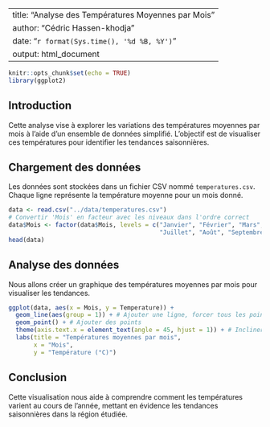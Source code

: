
---
title: "Analyse des Températures Moyennes par Mois"
author: "Cédric Hassen-khodja"
date: "`r format(Sys.time(), '%d %B, %Y')`"
output: html_document
---

```r
knitr::opts_chunk$set(echo = TRUE)
library(ggplot2)
```

## Introduction

Cette analyse vise à explorer les variations des températures moyennes par mois à l'aide d'un ensemble de données simplifié. L'objectif est de visualiser ces températures pour identifier les tendances saisonnières.

## Chargement des données

Les données sont stockées dans un fichier CSV nommé `temperatures.csv`. Chaque ligne représente la température moyenne pour un mois donné.

```r
data <- read.csv("../data/temperatures.csv")
# Convertir 'Mois' en facteur avec les niveaux dans l'ordre correct
data$Mois <- factor(data$Mois, levels = c("Janvier", "Février", "Mars", "Avril", "Mai", "Juin", 
                                          "Juillet", "Août", "Septembre", "Octobre", "Novembre", "Décembre"))
head(data)
```

## Analyse des données

Nous allons créer un graphique des températures moyennes par mois pour visualiser les tendances.

```r
ggplot(data, aes(x = Mois, y = Temperature)) +
  geom_line(aes(group = 1)) + # Ajouter une ligne, forcer tous les points à être considérés comme un seul groupe
  geom_point() + # Ajouter des points
  theme(axis.text.x = element_text(angle = 45, hjust = 1)) + # Incliner les étiquettes des mois
  labs(title = "Températures moyennes par mois",
       x = "Mois",
       y = "Température (°C)")
```

## Conclusion

Cette visualisation nous aide à comprendre comment les températures varient au cours de l'année, mettant en évidence les tendances saisonnières dans la région étudiée.

